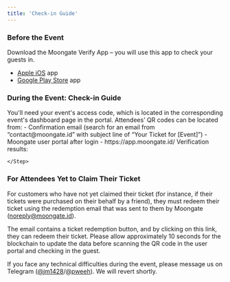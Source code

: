 ```yaml
---
title: 'Check-in Guide'
---
```


### Before the Event

Download the Moongate Verify App – you will use this app to check your guests in.
- [Apple iOS](https://apps.apple.com/app/moongate-verify/id6444063664) app
- [Google Play Store](https://play.google.com/store/apps/details?id=com.moongate.verify) app

### During the Event: Check-in Guide
<Steps>
    <Step title="Log into the Moongate Verify App">
        You'll need your event's access code, which is located in the corresponding event's dashboard page in the portal.
    </Step>
    <Step title="Choose the Target Event">
    </Step>
    <Step title="Scan the Attendee's QR Code(s).">
        Attendees’ QR codes can be located from:
        - Confirmation email (search for an email from “contact@moongate.id” with subject line of “Your Ticket for [Event]”)
        - Moongate user portal after login - https://app.moongate.id/
    </Step>
    <Step title="Check the Attendee's Eligibility">
        Verification results:

    </Step>
</Steps>

### For Attendees Yet to Claim Their Ticket
For customers who have not yet claimed their ticket (for instance, if their tickets were purchased on their behalf by a friend), they must redeem their ticket using the redemption email that was sent to them by Moongate (noreply@moongate.id).

The email contains a ticket redemption button, and by clicking on this link, they can redeem their ticket. Please allow approximately 10 seconds for the blockchain to update the data before scanning the QR code in the user portal and checking in the guest.

If you face any technical difficulties during the event, please message us on Telegram ([@jm1428](https://t.me/jm1428)/[@pweeh](https://t.me/pweeh)). We will revert shortly.
